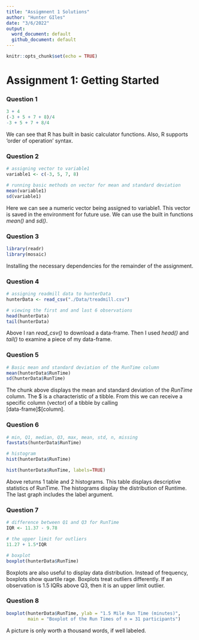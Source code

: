 ```yaml
---
title: "Assigmnent 1 Solutions"
author: "Hunter GIles"
date: "3/6/2022"
output: 
  word_document: default
  github_document: default
---
```


```r
knitr::opts_chunk$set(echo = TRUE)
```

# Assignment 1: Getting Started

### Question 1

```r
3 + 4
(-3 + 5 + 7 + 8)/4
-3 + 5 + 7 + 8/4
```

We can see that R has built in basic calculator functions. Also, R supports 'order of operation' syntax.

### Question 2

```r
# assigning vector to variable1
variable1 <- c(-3, 5, 7, 8)

# running basic methods on vector for mean and standard deviation
mean(variable1)
sd(variable1)
```

Here we can see a numeric vector being assigned to variable1. This vector is saved in the environment for future use. We can use the built in functions *mean()* and *sd()*.

### Question 3

```r
library(readr)
library(mosaic)
```

Installing the necessary dependencies for the remainder of the assignment.

### Question 4

```r
# assigning readmill data to hunterData
hunterData <- read_csv("./Data/treadmill.csv")

# viewing the first and and last 6 observations
head(hunterData)
tail(hunterData)

```

Above I ran *read_csv()* to download a data-frame. Then I used *head()* and *tail()* to examine a piece of my data-frame.

### Question 5

```r
# Basic mean and standard deviation of the RunTime column
mean(hunterData$RunTime)
sd(hunterData$RunTime)
```

The chunk above displays the mean and standard deviation of the *RunTime* column. The \$ is a characteristic of a tibble. From this we can receive a specific column (vector) of a tibble by calling \
\[data-frame\]\$\[column\].

### Question 6

```r
# min, Q1, median, Q3, max, mean, std, n, missing
favstats(hunterData$RunTime)

# histogram
hist(hunterData$RunTime)

hist(hunterData$RunTime, labels=TRUE)
```

Above returns 1 table and 2 histograms. This table displays descriptive statistics of RunTime. The histograms display the distribution of Runtime. The last graph includes the label argument.

### Question 7

```r
# difference between Q1 and Q3 for RunTime
IQR <- 11.37 - 9.78

# the upper limit for outliers
11.27 + 1.5*IQR

# boxplot
boxplot(hunterData$RunTime)
```

Boxplots are also useful to display data distribution. Instead of frequency, boxplots show quartile rage. Boxplots treat outliers differently. If an observation is 1.5 IQRs above Q3, then it is an upper limit outlier.

### Question 8

```r
boxplot(hunterData$RunTime, ylab = "1.5 Mile Run Time (minutes)",
        main = "Boxplot of the Run Times of n = 31 participants")
```

A picture is only worth a thousand words, if well labeled.
